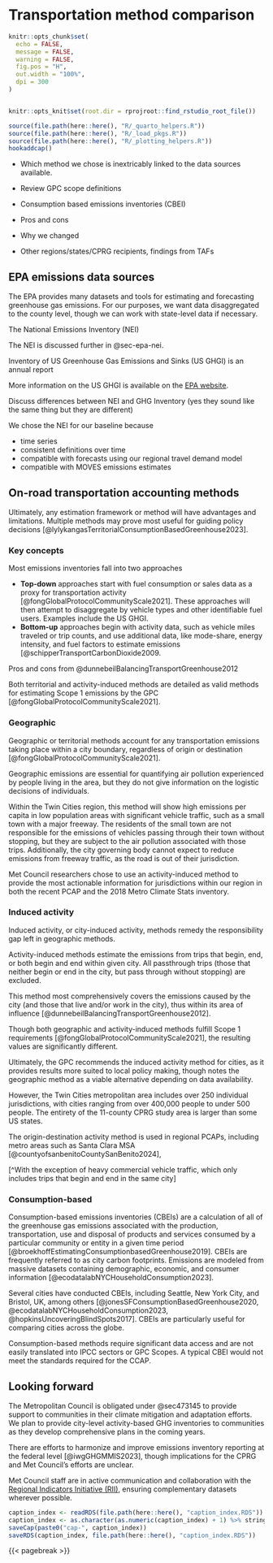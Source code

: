 # Transportation method comparison
```r
knitr::opts_chunk$set(
  echo = FALSE,
  message = FALSE,
  warning = FALSE,
  fig.pos = "H",
  out.width = "100%",
  dpi = 300
)


knitr::opts_knit$set(root.dir = rprojroot::find_rstudio_root_file())
```
```r
source(file.path(here::here(), "R/_quarto_helpers.R"))
source(file.path(here::here(), "R/_load_pkgs.R"))
source(file.path(here::here(), "R/_plotting_helpers.R"))
hookaddcap()
```

- Which method we chose is inextricably linked to the data sources available. 

- Review GPC scope definitions
- Consumption based emissions inventories (CBEI)
- Pros and cons
- Why we changed
- Other regions/states/CPRG recipients, findings from TAFs

## EPA emissions data sources

The EPA provides many datasets and tools for estimating and forecasting greenhouse gas emissions. For our purposes, we want data disaggregated to the county level, though we can work with state-level data if necessary.

The National Emissions Inventory (NEI) 

The NEI is discussed further in @sec-epa-nei. 

Inventory of US Greenhouse Gas Emissions and Sinks (US GHGI) is an annual report 

More information on the US GHGI is available on the [EPA website](https://www.epa.gov/ghgemissions/inventory-us-greenhouse-gas-emissions-and-sinks). 


Discuss differences between NEI and GHG Inventory (yes they sound like the same thing but they are different)

We chose the NEI for our baseline because

- time series
- consistent definitions over time
- compatible with forecasts using our regional travel demand model
- compatible with MOVES emissions estimates


## On-road transportation accounting methods

Ultimately, any estimation framework or method will have advantages and limitations. Multiple methods may prove most useful for guiding policy decisions [@lylykangasTerritorialConsumptionBasedGreenhouse2023]. 

::: {.callout-note}
### Key concepts

Most emissions inventories fall into two approaches

- **Top-down** approaches start with fuel consumption or sales data as a proxy for transportation activity [@fongGlobalProtocolCommunityScale2021]. These approaches will then attempt to disaggregate by vehicle types and other identifiable fuel users. Examples include the US GHGI.
- **Bottom-up** approaches begin with activity data, such as vehicle miles traveled or trip counts, and use additional data, like mode-share, energy intensity, and fuel factors to estimate emissions [@schipperTransportCarbonDioxide2009.

::: 

Pros and cons from @dunnebeilBalancingTransportGreenhouse2012

Both territorial and activity-induced methods are detailed as valid methods for estimating Scope 1 emissions by the GPC [@fongGlobalProtocolCommunityScale2021]. 

### Geographic

Geographic or territorial methods account for any transportation emissions taking place within a city boundary, regardless of origin or destination [@fongGlobalProtocolCommunityScale2021].

Geographic emissions are essential for quantifying air pollution experienced by people living in the area, but they do not give information on the logistic decisions of individuals.

Within the Twin Cities region, this method will show high emissions per capita in low population areas with significant vehicle traffic, such as a small town with a major freeway. The residents of the small town are not responsible for the emissions of vehicles passing through their town without stopping, but they are subject to the air pollution associated with those trips. Additionally, the city governing body cannot expect to reduce emissions from freeway traffic, as the road is out of their jurisdiction.

Met Council researchers chose to use an activity-induced method to provide the most actionable information for jurisdictions within our region in both the recent PCAP and the 2018 Metro Climate Stats inventory.

### Induced activity

Induced activity, or city-induced activity, methods remedy the responsibility gap left in geographic methods. 

Activity-induced methods estimate the emissions from trips that begin, end, or both begin and end within given city. All passthrough trips (those that neither begin or end in the city, but pass through without stopping) are excluded. 

This method most comprehensively covers the emissions caused by the city (and those that live and/or work in the city), thus within its area of influence [@dunnebeilBalancingTransportGreenhouse2012]. 

Though both geographic and activity-induced methods fulfill Scope 1 requirements [@fongGlobalProtocolCommunityScale2021], the resulting values are significantly different.

Ultimately, the GPC recommends the induced activity method for cities, as it provides results more suited to local policy making, though notes the geographic method as a viable alternative depending on data availability.

However, the Twin Cities metropolitan area includes over 250 individual jurisdictions, with cities ranging from over 400,000 people to under 500 people. The entirety of the 11-county CPRG study area is larger than some US states. 

The origin-destination activity method is used in regional PCAPs, including metro areas such as Santa Clara MSA [@countyofsanbenitoCountySanBenito2024], 

 [^With the exception of heavy commercial vehicle traffic, which only includes trips that begin and end in the same city]

### Consumption-based 

Consumption-based emissions inventories (CBEIs) are a calculation of all of the greenhouse gas emissions associated with the production, transportation, use and disposal of products and services consumed by a particular community or entity in a given time period [@broekhoffEstimatingConsumptionbasedGreenhouse2019]. CBEIs are frequently referred to as city carbon footprints. Emissions are modeled from massive datasets containing demographic, economic, and consumer information [@ecodatalabNYCHouseholdConsumption2023]. 

Several cities have conducted CBEIs, including Seattle, New York City, and Bristol, UK, among others [@jonesSFConsumptionBasedGreenhouse2020, @ecodatalabNYCHouseholdConsumption2023, @hopkinsUncoveringBlindSpots2017]. CBEIs are particularly useful for comparing cities across the globe. 

Consumption-based methods require significant data access and are not easily translated into IPCC sectors or GPC Scopes. A typical CBEI would not meet the standards required for the CCAP. 

## Looking forward

The Metropolitan Council is obligated under @sec473145 to provide support to communities in their climate mitigation and adaptation efforts. We plan to provide city-level activity-based GHG inventories to communities as they develop comprehensive plans in the coming years.  

There are efforts to harmonize and improve emissions inventory reporting at the federal level [@iwgGHGMMIS2023], though implications for the CPRG and Met Council's efforts are unclear. 

Met Council staff are in active communication and collaboration with the [Regional Indicators Initiative (RII)](https://www.regionalindicatorsmn.com/), ensuring complementary datasets wherever possible.  

```r
caption_index <- readRDS(file.path(here::here(), "caption_index.RDS"))
caption_index <- as.character(as.numeric(caption_index) + 1) %>% stringr::str_pad(width = 2, side = "left", pad = "0")
saveCap(paste0("cap-", caption_index))
saveRDS(caption_index, file.path(here::here(), "caption_index.RDS"))
```
{{< pagebreak >}}
